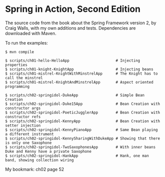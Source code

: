 = Spring in Action, Second Edition =

The source code from the book about the Spring Framework version 2, by Craig Walls, with my own additions and tests. Dependencies are downloaded with Maven. 

To run the examples:

<pre style="color:blue">
$ mvn compile

$ scripts/ch01-hello-HelloApp                     # Injecting properties
$ scripts/ch01-knight-KnightApp                   # Injecting beans
$ scripts/ch01-mistrel-KnightWithMinstrelApp      # The Knight has to call the minstrel
$ scripts/ch01-mistrel-KnightAndMinstrelApp       # Aspect oriented programming

$ scripts/ch02-springidol-DukeApp                 # Simple Bean Creation
$ scripts/ch02-springidol-Duke15App               # Bean Creation with constructor args
$ scripts/ch02-springidol-PoeticJugglerApp        # Bean Creation with constructor refs
$ scripts/ch02-springidol-KennyApp                # Bean Creation with setter injection
$ scripts/ch02-springidol-KennyPianoApp           # Same Bean playing a different instrument
$ scripts/ch02-springidol-KennySharingWithDukeApp # Showing that there is only one Saxophone
$ scripts/ch02-springidol-TwoSaxophonesApp        # With inner beans Duke and Kenny have a private Saxophone
$ scripts/ch02-springidol-HankApp                 # Hank, one man band, showing collection wiring
</pre>

My bookmark: ch02 page 52
